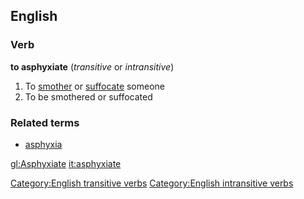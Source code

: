 ==English==
===Verb===
'''to asphyxiate'''  (''transitive'' or ''intransitive'')
#To [[smother]] or [[suffocate]] someone
#To be smothered or suffocated
===Related terms===
*[[asphyxia]]
[[Category:English transitive verbs]]
[[Category:English intransitive verbs]]

[[gl:Asphyxiate]]
[[it:asphyxiate]]